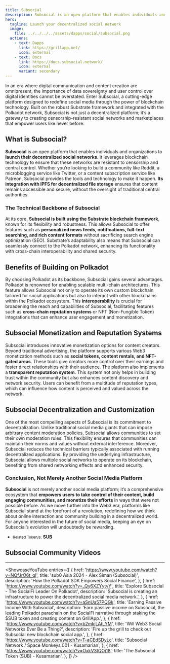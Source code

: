 ```yaml
---
title: Subsocial
description: Subsocial is an open platform that enables individuals and organizations to launch their decentralized social networks.
hero:
  tagline: Launch your decentralized social network
  image: 
    file: ../../../../assets/dapps/social/subsocial.png
  actions:
    - text: Dapps
      link: https://grillapp.net/
      icon: external
    - text: Docs
      link: https://docs.subsocial.network/
      icon: external
      variant: secondary
---
```



In an era where digital communication and content creation are omnipresent, the importance of data sovereignty and user control over digital identities cannot be overstated.
Enter Subsocial, a cutting-edge platform designed to redefine social media through the power of blockchain technology. 
Built on the robust Substrate framework and integrated with the Polkadot network, Subsocial is not just a decentralized platform; it’s a gateway to creating censorship-resistant social networks and marketplaces that empower users like never before.

## What is Subsocial?
**Subsocial** is an open platform that enables individuals and organizations to **launch their decentralized social networks**. It leverages blockchain technology to ensure that these networks are resistant to censorship and central control. Whether you’re looking to build a community like Reddit, a microblogging service like Twitter, or a content subscription service like Patreon, Subsocial provides the tools and technology to make it happen. **Its integration with IPFS for decentralized file storage** ensures that content remains accessible and secure, without the oversight of traditional central authorities.

### The Technical Backbone of Subsocial
At its core, **Subsocial is built using the Substrate blockchain framework**, known for its flexibility and robustness. This allows Subsocial to offer features such as **personalized news feeds, notifications, full-text searching, and rich content formats** without sacrificing search engine optimization (SEO). Substrate’s adaptability also means that Subsocial can seamlessly connect to the Polkadot network, enhancing its functionality with cross-chain interoperability and shared security.

## Benefits of Building on Polkadot
By choosing Polkadot as its backbone, Subsocial gains several advantages. Polkadot is renowned for enabling scalable multi-chain architectures. This feature allows Subsocial not only to operate its own custom blockchain tailored for social applications but also to interact with other blockchains within the Polkadot ecosystem. This **interoperability** is crucial for broadening the reach and capabilities of Subsocial, facilitating features such as **cross-chain reputation systems** or NFT (Non-Fungible Token) integrations that can enhance user engagement and monetization.

## Subsocial Monetization and Reputation Systems
Subsocial introduces innovative monetization options for content creators. Beyond traditional advertising, the platform supports various Web3 monetization methods such as **social tokens, content rentals, and NFT-gated areas**. These tools give creators more control over their earnings and foster direct relationships with their audience.
The platform also implements a **transparent reputation system**. This system not only helps in building trust within the community but also enhances content discovery and network security. Users can benefit from a multitude of reputation types, which can influence how content is perceived and valued across the network.

## Subsocial Decentralization and Customization
One of the most compelling aspects of Subsocial is its commitment to decentralization. Unlike traditional social media giants that can impose arbitrary content moderation policies, Subsocial allows communities to set their own moderation rules. This flexibility ensures that communities can maintain their norms and values without external interference.
Moreover, Subsocial reduces the technical barriers typically associated with running decentralized applications. By providing the underlying infrastructure, Subsocial allows multiple social networks to operate on its blockchain, benefiting from shared networking effects and enhanced security.

### Conclusion, Not Merely Another Social Media Platform
**Subsocial** is not merely another social media platform; it’s a comprehensive ecosystem that **empowers users to take control of their content, build engaging communities, and monetize their efforts** in ways that were not possible before.
As we move further into the Web3 era, platforms like Subsocial stand at the forefront of a revolution, redefining how we think about online interaction and community building in a decentralized world. For anyone interested in the future of social media, keeping an eye on Subsocial’s evolution will undoubtedly be rewarding.
- <small>Related Token/s:</small> **SUB**


## Subsocial Community Videos
------------
<ShowcaseYouTube
  entries={[
        {
        href: 'https://www.youtube.com/watch?v=NQfJrO6t_qI',
      title: 'sub0 Asia 2024 - Alex Siman (Subsocial)',
      description: 'How the Polkadot SDK Empowers Social Finance',
    },
            {
        href: 'https://www.youtube.com/watch?v=_Qy6XZYytvY',
      title: 'Explore Subsocial - The SocialFi Leader On Polkadot',
      description: 'Subsocial is creating an infrastructure to power the decentralized social media network.',
    },
                {
        href: 'https://www.youtube.com/watch?v=aSnUa57PQGk',
      title: 'Earning Passive Income With Subsocial',
      description: 'Earn passive income on Subsocial, the leading Polkadot parachain on the SocialFi narrative through staking the $SUB token and creating content on GrillApp.',
    },
                {
        href: 'https://www.youtube.com/watch?v=b2mkjLAtLYM',
      title: 'Will Web3 Social Networks Ever Be a Thing?',
      description: 'Fire up the grill to check out Subsocial new blockchain social app.',
    },
        {
      href: 'https://www.youtube.com/watch?v=T-aCEdSDyLc',
      title: 'Subsocial Network / Space Monkeys 001 - Kusamarian',
    },
    {
      href: 'https://www.youtube.com/watch?v=OxkV3tQOj18',
      title: 'The Subsocial Token (SUB) - Kusamarian',
    },
  ]} />